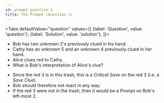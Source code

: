```yaml
---
id: prompt-question-1
title: The Prompt (Question 1)
---
```



<BeginnersGuideProgress id="prompt-question-1" />

<Tabs
  defaultValue="question"
  values={[
    {label: 'Question', value: 'question'},
    {label: 'Solution', value: 'solution'},
  ]}>
<TabItem value="question">

- Bob has two unknown 2's previously clued in his hand.
- Cathy has an unknown 5 and an unknown 4 previously clued in her hand.
- Alice clues red to Cathy.
- What is Bob's interpretation of Alice's clue?

</TabItem>
<TabItem value="solution">

- Since the red 3 is in this trash, this is a _Critical Save_ on the red 3 (i.e. a _Save Clue_).
- Bob should therefore not react in any way.
- If the red 3 were not in the trash, then it would be a _Prompt_ on Bob's left-most 2.

</TabItem>
</Tabs>

<PromptQuestion1 />
